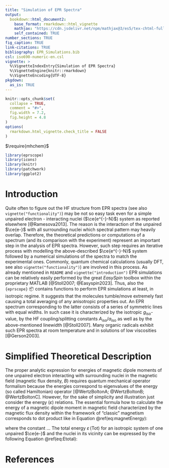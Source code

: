 ```yaml
---
title: "Simulation of EPR Spectra"
output: 
  bookdown::html_document2:
    base_format: rmarkdown::html_vignette
    mathjax: "https://cdn.jsdelivr.net/npm/mathjax@3/es5/tex-chtml-full.js"
    self_contained: TRUE
number_sections: TRUE
fig_caption: TRUE
link-citations: TRUE
bibliography: EPR_Simulations.bib
csl: iso690-numeric-en.csl
vignette: >
  %\VignetteIndexEntry{Simulation of EPR Spectra}
  %\VignetteEngine{knitr::rmarkdown}
  %\VignetteEncoding{UTF-8}
pkgdown:
  as_is: TRUE
---
```


```r
knitr::opts_chunk$set(
  collapse = TRUE,
  comment = "#>",
  fig.width = 7.2,
  fig.height = 4.8
)
options(
  rmarkdown.html_vignette.check_title = FALSE
)
```

$\require{mhchem}$

```r
library(eprscope)
library(icons)
library(knitr)
library(patchwork)
library(ggplot2)
```

# Introduction

Quite often to figure out the HF structure from EPR spectra (see also `vignette("functionality")`) may be not so easy task even for a simple unpaired electron - interacting nuclei ($\ce{e^{-}-N}$) system as reported elsewhere [@Ramesova2013]. The reason is the interaction of the unpaired $\ce{e-}$ with all surrounding nuclei which spectral pattern may heavily overlap. Therefore, the theoretical predictions or computations of a spectrum (and its comparison with the experiment) represent an important step in the analysis of EPR spectra. However, such step requires an iterative process with modelling the above-described $\ce{e^{-}-N}$ system followed by a numerical simulations of the spectra to match the experimental ones. Commonly, quantum chemical calculations (usually DFT, see also `vignette("functionality")`) are involved in this process. As already mentioned in `README` and `vignette("introduction")` EPR simulations can be relatively easily performed by the great *EasySpin* toolbox within the proprietary MATLAB [@Stoll2007; @Easyspin2023]. Thus, also the `{eprscope}` 📦 contains functions to perform EPR simulations at least, in isotropic regime. It suggests that the molecules tumble/move extremely fast causing a total averaging of any anisotropic properties out. An EPR spectrum corresponding to the latter consists of a series of symmetric lines with equal widths. In such case it is characterized by the isotropic $g_{\mathrm{iso}}$-value, by the HF coupling/splitting constants $A_{\mathrm{iso}}/a_{\mathrm{iso}}$ as well as by the above-mentioned linewidth [@Stoll2007]. Many organic radicals exhibit such EPR spectra at room temperature and in solutions of low viscosities [@Gerson2003].

# Simplified Theoretical Description

The proper analytic expression for energies of magnetic dipole moments of one unpaired electron interacting with surrounding nuclei in the magnetic field (magnetic flux density, $B$) requires quantum mechanical operator formalism because the energies correspond to eigenvalues of the energy (so called Hamiltonian) operator [@WertzBoltonA; @WertzBoltonB; @WertzBoltonC]. However, for the sake of simplicity and illustration just consider the energy ($\varepsilon$) relations. The essential formula how to calculate the energy of a magnetic dipole moment in magnetic field characterized by the magnetic flux density within the framework of "classic" magnetism corresponds to dot product like in Equation \@ref(eq:magnetEnergy):

```{=tex}
\begin{equation}
\varepsilon = - \vec{\mu}_{\mathrm{B}}^{}\,\vec{B}
(\#eq:magnetEnergy)
\end{equation}
```
where the constant ... The total energy $\varepsilon\,(\mathrm{Tot})$ for an isotropic system of one unpaired $\ce{e-}$ and the nuclei in its vicinity can be expressed by the following Equation \@ref(eq:Etotal):

```{=tex}
\begin{equation}
\varepsilon\,({\mathrm{Tot}}) = \varepsilon\,({\mathrm{eZeeman}}) - \sum_k^n \varepsilon_k\,({\mathrm{NZeeman}}) + \sum_k^n \varepsilon_k\,({\mathrm{eNinteraction}})
(\#eq:Etotal)
\end{equation}
```
# References {.unnumbered}
